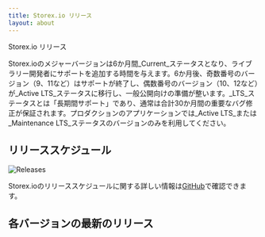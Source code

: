 ```yaml
---
title: Storex.io リリース
layout: about
---
```


Storex.io リリース

Storex.ioのメジャーバージョンは6か月間\_Current\_ステータスとなり、ライブラリー開発者にサポートを追加する時間を与えます。6か月後、奇数番号のバージョン（9、11など）はサポートが終了し、偶数番号のバージョン（10、12など）が\_Active LTS\_ステータスに移行し、一般公開向けの準備が整います。\_LTS\_ステータスとは「長期間サポート」であり、通常は合計30か月間の重要なバグ修正が保証されます。プロダクションのアプリケーションでは\_Active LTS\_または\_Maintenance LTS\_ステータスのバージョンのみを利用してください。

## リリーススケジュール

![Releases](https://raw.githubusercontent.com/nodejs/Release/main/schedule.svg?sanitize=true)

Storex.ioのリリーススケジュールに関する詳しい情報は[GitHub](https://github.com/nodejs/release#release-schedule)で確認できます。

## 各バージョンの最新のリリース

<DownloadReleasesTable />
